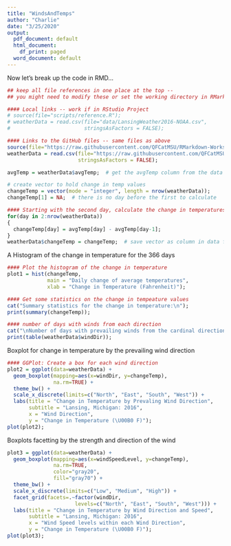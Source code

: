 ```yaml
---
title: "WindsAndTemps"
author: "Charlie"
date: "3/25/2020"
output:
  pdf_document: default
  html_document:
    df_print: paged
  word_document: default
---
```


Now let's break up the code in RMD...
<!-- Set up for the document -- no echo.  Oh, and this is a comment! -->

```r
## keep all file references in one place at the top -- 
## you might need to modify these or set the working directory in RMarkdown

#### Local links -- work if in RStudio Project
# source(file="scripts/reference.R");
# weatherData = read.csv(file="data/LansingWeather2016-NOAA.csv",
#                        stringsAsFactors = FALSE);

#### Links to the GitHub files -- same files as above
source(file="https://raw.githubusercontent.com/QFCatMSU/RMarkdown-Workshop-Material/master/scripts/reference.r");  
weatherData = read.csv(file="https://raw.githubusercontent.com/QFCatMSU/RMarkdown-Workshop-Material/master/data/LansingWeather2016-NOAA.csv",
                       stringsAsFactors = FALSE);

avgTemp = weatherData$avgTemp;  # get the avgTemp column from the data frame

# create vector to hold change in temp values
changeTemp = vector(mode = "integer", length = nrow(weatherData));
changeTemp[1] = NA;  # there is no day before the first to calculate

#### Starting with the second day, calculate the change in temperatures
for(day in 2:nrow(weatherData))
{
  changeTemp[day] = avgTemp[day] - avgTemp[day-1];
}
weatherData$changeTemp = changeTemp;  # save vector as column in data frame
```

A Histogram of the change in temperature for the 366 days

```r
#### Plot the histogram of the change in temperature
plot1 = hist(changeTemp,
             main = "Daily change of average temperatures",
             xlab = "Change in Temperature (Fahrenheit)");
```

<!-- Don't want this in the final document -->

```r
#### Get some statistics on the change in tempeature values
cat("Summary statistics for the change in temperature:\n");
print(summary(changeTemp));  

#### number of days with winds from each direction
cat("\nNumber of days with prevailing winds from the cardinal directions:");
print(table(weatherData$windDir));
```

Boxplot for change in temperature by the prevailing wind direction
<!-- You need the extra space here or the output gets weird! -->

```r
#### GGPlot: Create a box for each wind direction 
plot2 = ggplot(data=weatherData) +
  geom_boxplot(mapping=aes(x=windDir, y=changeTemp), 
               na.rm=TRUE) +
  theme_bw() +
  scale_x_discrete(limits=c("North", "East", "South", "West")) +
  labs(title = "Change in Temperature by Prevaling Wind Direction",
       subtitle = "Lansing, Michigan: 2016",
       x = "Wind Direction",
       y = "Change in Temperature (\U00B0 F)");
plot(plot2);
```

Boxplots facetting by the strength and direction of the wind

```r
plot3 = ggplot(data=weatherData) +
  geom_boxplot(mapping=aes(x=windSpeedLevel, y=changeTemp), 
               na.rm=TRUE,
               color="gray20",
               fill="gray70") +
  theme_bw() +
  scale_x_discrete(limits=c("Low", "Medium", "High")) +
  facet_grid(facets=.~factor(windDir,
                      levels=c("North", "East", "South", "West"))) +
  labs(title = "Change in Temperature by Wind Direction and Speed",
       subtitle = "Lansing, Michigan: 2016",
       x = "Wind Speed levels within each Wind Direction",
       y = "Change in Temperature (\U00B0 F)");
plot(plot3);
```